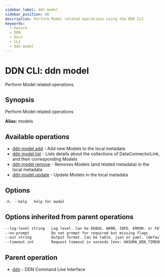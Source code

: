 ```yaml
---
sidebar_label: ddn model
sidebar_position: 48
description: Perform Model related operations using the DDN CLI
keywords:
  - hasura
  - DDN
  - docs
  - CLI
  - ddn model
---
```


# DDN CLI: ddn model

Perform Model related operations.

## Synopsis

Perform Model related operations

**Alias:** models

## Available operations

- [ddn model add](/cli/commands/ddn_model_add) - Add new Models to the local metadata
- [ddn model list](/cli/commands/ddn_model_list) - Lists details about the collections of DataConnectorLink, and their corresponding Models
- [ddn model remove](/cli/commands/ddn_model_remove) - Removes Models (and related metadata) in the local metadata
- [ddn model update](/cli/commands/ddn_model_update) - Update Models in the local metadata

## Options

```sass
-h, --help   help for model
```

## Options inherited from parent operations

```sass
--log-level string   Log level. Can be DEBUG, WARN, INFO, ERROR, or FATAL. (default "INFO")
--no-prompt          Do not prompt for required but missing flags
--out string         Output format. Can be table, json or yaml. (default "table")
--timeout int        Request timeout in seconds [env: HASURA_DDN_TIMEOUT] (default 100)
```

## Parent operation

- [ddn](/cli/commands/ddn) - DDN Command Line Interface
